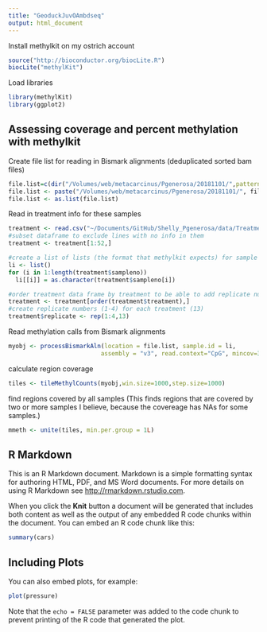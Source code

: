 ```yaml
---
title: "GeoduckJuvOAmbdseq"
output: html_document
---
```


Install methylkit on my ostrich account
```r
source("http://bioconductor.org/biocLite.R")
biocLite("methylKit")
```

Load libraries
```r
library(methylKit)
library(ggplot2)

```

## Assessing coverage and percent methylation with methylkit
Create file list for reading in Bismark alignments (deduplicated sorted bam files)
```r
file.list=c(dir("/Volumes/web/metacarcinus/Pgenerosa/20181101/",pattern = "_dedup.sorted.bam"))
file.list <- paste("/Volumes/web/metacarcinus/Pgenerosa/20181101/", file.list, sep = "")
file.list <- as.list(file.list)
```

Read in treatment info for these samples
```r
treatment <- read.csv("~/Documents/GitHub/Shelly_Pgenerosa/data/Treatment_info.csv", header = TRUE)
#subset dataframe to exclude lines with no info in them
treatment <- treatment[1:52,]

#create a list of lists (the format that methylkit expects) for sample ids
li <- list()
for (i in 1:length(treatment$sampleno))
  li[[i]] = as.character(treatment$sampleno[i])

#order treatment data frame by treatment to be able to add replicate numbers to each sample
treatment <- treatment[order(treatment$treatment),]
#create replicate numbers (1-4) for each treatment (13)
treatment$replicate <- rep(1:4,13)
```

Read methylation calls from Bismark alignments  
```r
myobj <- processBismarkAln(location = file.list, sample.id = li, 
                          assembly = "v3", read.context="CpG", mincov=3, treatment = treatment$treatment)
```

calculate region coverage  
```r
tiles <- tileMethylCounts(myobj,win.size=1000,step.size=1000)
```

find regions covered by all samples (This finds regions that are covered by two or more samples I believe, because the covereage has NAs for some samples.)
```r
mmeth <- unite(tiles, min.per.group = 1L)
```

## R Markdown

This is an R Markdown document. Markdown is a simple formatting syntax for authoring HTML, PDF, and MS Word documents. For more details on using R Markdown see <http://rmarkdown.rstudio.com>.

When you click the **Knit** button a document will be generated that includes both content as well as the output of any embedded R code chunks within the document. You can embed an R code chunk like this:

```r
summary(cars)
```

## Including Plots

You can also embed plots, for example:

```r
plot(pressure)
```

Note that the `echo = FALSE` parameter was added to the code chunk to prevent printing of the R code that generated the plot.
